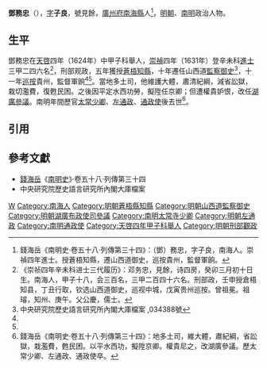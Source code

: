 '''鄧務忠'''（{{bd|？||17世紀|}}），[[表字|字]]'''子良'''，號見餘，[[廣州府|廣州府]][[南海縣|南海縣]]人<ref name=djs>錢海岳《南明史·卷五十八·列傳第三十四》：（鄧）務忠，字子良，南海人。崇禎四年進士。授蒼梧知縣，遷山西道御史，巡按貴州，監督軍餉。</ref>，[[明朝|明朝]]、[[南明|南明]]政治人物。

==生平==
鄧務忠在[[天啓|天啓]]四年（1624年）中甲子科舉人，[[崇禎|崇禎]]四年（1631年）登辛未科[[進士|進士]]三甲二四六名<ref>《崇祯四年辛未科进士三代履历》：邓务忠，見餘，诗四房，癸卯三月初十日生。南海人，甲子十八，会三百名，三甲二百四十六名。刑部政，壬申授倉梧知县，丁丑行取，钦选山西道御史，巡视中城，戊寅贵州巡按。曾祖冕。祖璿，知州、庚午。父公慶，儒士。</ref>，刑部观政，五年獲授[[蒼梧縣|蒼梧]][[知縣|知縣]]，十年遷任山西道[[監察御史|監察御史]]<ref name="#1">中央研究院歷史語言研究所內閣大庫檔案 ,034388號</ref>，十一年[[巡按|巡按]]貴州，監督軍餉<ref name=djs/><ref name="#1"/>。當地多土司，他維護大體，肅清紀綱，減省訟獄，栽切濫費，復甦民困。之後因平定水西功勞，擬陞任京卿；但遭權貴妒恨，改任[[湖廣等處承宣布政使司|湖廣]][[參議|參議]]。南明年間歷官[[太常卿|太常少卿]]、[[左通政|左通政]]、[[通政使|通政使]]後去世<ref>錢海岳《南明史·卷五十八·列傳第三十四》：地多土司，維大體，肅紀綱，省訟獄，栽濫費，甦民困。以平水西功，擬陞京卿。權貴尼之，改湖廣參議。歷太常少卿、左通政、通政使卒。</ref>。

==引用==
{{reflist}}

==參考文獻==
*[[錢海岳|錢海岳]]《[[南明史_(錢海岳)|南明史]]》·卷五十八·列傳第三十四
*中央研究院歷史語言研究所內閣大庫檔案

{{start box}}
{{s-off}}
{{s-before|[[王尚賢|王尚賢]]}}
{{s-title|明朝蒼梧縣知縣|1632年－1637年}}
{{s-after|[[廖含宏|廖含宏]]}}
{{end box}}

{{崇禎四年辛未科殿試金榜}}
{{DEFAULTSORT:Deng鄧}}

[[Category:邓姓|W]]
[[Category:南海人|Category:南海人]]
[[Category:明朝蒼梧縣知縣|Category:明朝蒼梧縣知縣]]
[[Category:明朝山西道監察御史|Category:明朝山西道監察御史]]
[[Category:明朝湖廣布政使司參議|Category:明朝湖廣布政使司參議]]
[[Category:南明太常寺少卿|Category:南明太常寺少卿]]
[[Category:明朝左通政|Category:明朝左通政]]
[[Category:南明通政使|Category:南明通政使]]
[[Category:天啓四年甲子科舉人|Category:天啓四年甲子科舉人]]
[[Category:明朝刑部觀政|Category:明朝刑部觀政]]